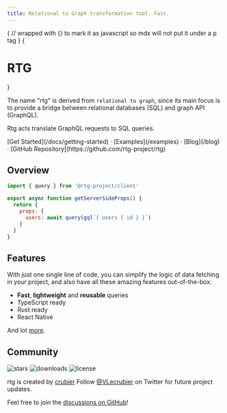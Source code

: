 ```yaml
---
title: Relational to Graph transformation tool. Fast.
---
```



<style jsx global>{`
body {
  background-image: radial-gradient(#ddd 1px, transparent 0),
    radial-gradient(#ddd 1px, transparent 0);
  background-position: 0 0, 25px 25px;
  background-size: 50px 50px;
}
.dark body {
  background-image: radial-gradient(#333 1px, transparent 0),
    radial-gradient(#333 1px, transparent 0);
}
`}</style>

{
// wrapped with {} to mark it as javascript so mdx will not put it under a p tag
}
{<h1 className="text-center font-extrabold md:text-5xl mt-8">RTG</h1>}

The name "rtg" is derived from `relational to graph`, since its main focus is to provide a bridge between relational databases (SQL) and graph API (GraphQL).

Rtg acts translate GraphQL requests to SQL queries.

<div className="mt-16 mb-20 text-center">
  [Get Started](/docs/getting-started) · [Examples](/examples) · [Blog](/blog) · [GitHub Repository](https://github.com/rtg-project/rtg)
</div>

## Overview

```jsx
import { query } from '@rtg-project/client'

export async function getServerSideProps() {
  return {
    props: {
      users: await query(gql`{ users { id } }`)
    }
  }
}
```

## Features

With just one single line of code, you can simplify the logic of data fetching in your project, and also have all these amazing features out-of-the-box:

- **Fast**, **lightweight** and **reusable** queries
- TypeScript ready
- Rust ready
- React Native

And lot [more](/docs/getting-started).

## Community

<p className="flex h-6">
  <img alt="stars" src="https://badgen.net/github/stars/rtg-project/rtg" className="inline-block mr-2"/>
  <img alt="downloads" src="https://badgen.net/npm/dt/@rtg-project/core" className="inline-block mr-2"/>
  <img alt="license" src="https://badgen.net/npm/license/@rtg-project/core" className="inline-block mr-2"/>
</p>

rtg is created by [crubier](https://github.com/crubier)
Follow [@VLecrubier](https://twitter.com/VLecrubier) on Twitter for future project updates.

Feel free to join the [discussions on GitHub](https://github.com/rtg-project/rtg/discussions)!
